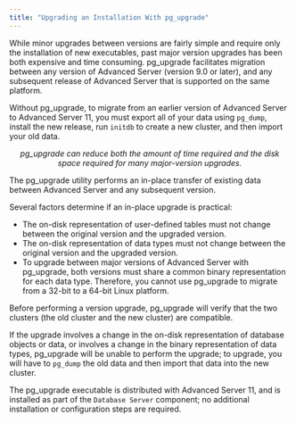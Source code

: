 ---
title: "Upgrading an Installation With pg_upgrade"
---

<div id="upgrading_an_installation_with_pg_upgrade" class="registered_link"></div>

While minor upgrades between versions are fairly simple and require only the installation of new executables, past major version upgrades has been both expensive and time consuming. pg_upgrade facilitates migration between any version of Advanced Server (version 9.0 or later), and any subsequent release of Advanced Server that is supported on the same platform.

Without pg_upgrade, to migrate from an earlier version of Advanced Server to Advanced Server 11, you must export all of your data using `pg_dump`, install the new release, run `initdb` to create a new cluster, and then import your old data.

<center><i>pg_upgrade can reduce both the amount of time required and the disk space required for many major-version upgrades.</i></center>

The pg_upgrade utility performs an in-place transfer of existing data between Advanced Server and any subsequent version.

Several factors determine if an in-place upgrade is practical:

- The on-disk representation of user-defined tables must not change between the original version and the upgraded version.
- The on-disk representation of data types must not change between the original version and the upgraded version.
- To upgrade between major versions of Advanced Server with pg_upgrade, both versions must share a common binary representation for each data type. Therefore, you cannot use pg_upgrade to migrate from a 32-bit to a 64-bit Linux platform.

Before performing a version upgrade, pg_upgrade will verify that the two clusters (the old cluster and the new cluster) are compatible.

If the upgrade involves a change in the on-disk representation of database objects or data, or involves a change in the binary representation of data types, pg_upgrade will be unable to perform the upgrade; to upgrade, you will have to `pg_dump` the old data and then import that data into the new cluster.

The pg_upgrade executable is distributed with Advanced Server 11, and is installed as part of the `Database Server` component; no additional installation or configuration steps are required.